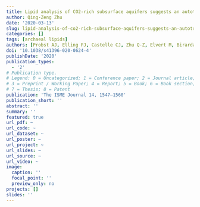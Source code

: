 ```yaml
---
title: Lipid analysis of CO2-rich subsurface aquifers suggests an autotrophy-based deep biosphere with lysolipids enriched in CPR bacteria
author: Qing-Zeng Zhu
date: '2020-03-13'
slug: lipid-analysis-of-co2-rich-subsurface-aquifers-suggests-an-autotrophy-based-deep-biosphere-with-lysolipids-enriched-in-cpr-bacteria
categories: []
tags: [archaeal lipids]
authors: [Probst AJ, Elling FJ, Castelle CJ, Zhu Q-Z, Elvert M, Birarda G, Holman H-YN, Lane KR, Ladd B, Ryan MC, Woyke T, Hinrichs K-U, Banfield JF]
doi: '10.1038/s41396-020-0624-4'
publishDate: '2020'
publication_types:
  - '2'
# Publication type.
# Legend: 0 = Uncategorized; 1 = Conference paper; 2 = Journal article;
# 3 = Preprint / Working Paper; 4 = Report; 5 = Book; 6 = Book section;
# 7 = Thesis; 8 = Patent
publication: 'The ISME Journal 14, 1547–1560'
publication_short: ''
abstract: ''
summary: ''
featured: true
url_pdf: ~
url_code: ~
url_dataset: ~
url_poster: ~
url_project: ~
url_slides: ~
url_source: ~
url_video: ~
image:
  caption: ''
  focal_point: ''
  preview_only: no
projects: []
slides: ''
---
```

